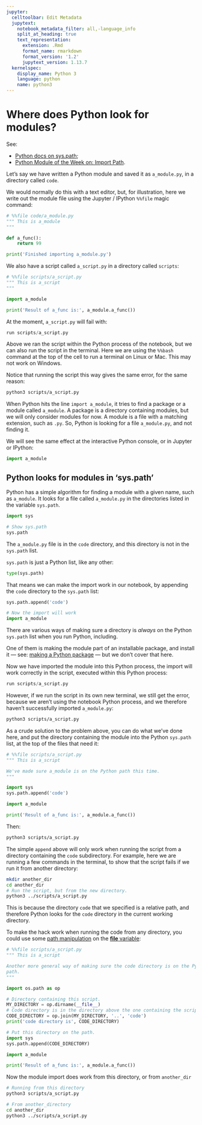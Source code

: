 ```yaml
---
jupyter:
  celltoolbar: Edit Metadata
  jupytext:
    notebook_metadata_filter: all,-language_info
    split_at_heading: true
    text_representation:
      extension: .Rmd
      format_name: rmarkdown
      format_version: '1.2'
      jupytext_version: 1.13.7
  kernelspec:
    display_name: Python 3
    language: python
    name: python3
---
```


# Where does Python look for modules?

See:

* [Python docs on
  sys.path](https://docs.python.org/3/library/sys.html#sys.path);
* [Python Module of the Week on: Import
  Path](https://pymotw.com/3/sys/imports.html#import-path).

Let’s say we have written a Python module and saved it as `a_module.py`, in
a directory called `code`.

We would normally do this with a text editor, but, for illustration, here we write out the module file using the Jupyter / IPython ``%%file`` magic command:

```python
# %%file code/a_module.py
""" This is a_module
"""

def a_func():
    return 99

print('Finished importing a_module.py')
```


We also have a script called `a_script.py` in a directory called `scripts`:


```python
# %%file scripts/a_script.py
""" This is a_script
"""

import a_module

print('Result of a_func is:', a_module.a_func())
```

At the moment, `a_script.py` will fail with:

```python
run scripts/a_script.py
```

Above we ran the script within the Python process of the notebook, but we can also run the script in the terminal.  Here we are using the `%%bash` command at the top of the cell to run a terminal on Linux or Mac.  This may not work on Windows.

Notice that running the script this way gives the same error, for the same reason:

```bash
python3 scripts/a_script.py
```

When Python hits the line `import a_module`, it tries to find a package or a
module called `a_module`.  A package is a directory containing modules, but we
will only consider modules for now.  A module is a file with a matching
extension, such as `.py`.  So, Python is looking for a file `a_module.py`, and
not finding it.

We will see the same effect at the interactive Python console, or in
Jupyter or IPython:

```python
import a_module
```

## Python looks for modules in 'sys.path'

Python has a simple algorithm for finding a module with a given name, such as
`a_module`.  It looks for a file called `a_module.py` in the directories
listed in the variable `sys.path`.

```python
import sys

# Show sys.path
sys.path
```


The `a_module.py` file is in the `code` directory, and this directory is
not in the `sys.path` list.

`sys.path` is just a Python list, like any other:

```python
type(sys.path)
```

That means we can make the import work in our notebook, by appending the
`code` directory to the `sys.path` list:

```python
sys.path.append('code')

# Now the import will work
import a_module
```

There are various ways of making sure a directory is *always* on the Python
`sys.path` list when you run Python, including.

One of them is making the module part of an installable package, and install
it — see: [making a Python package](https://packaging.python.org/distributing)
— but we don't cover that here.


Now we have imported the module into this Python process, the import will work correctly in the script, executed within this Python process:

```python
run scripts/a_script.py
```

However, if we run the script in its own new terminal, we still get the error, because we aren't using the notebook Python process, and we therefore haven't successfully imported `a_module.py`:

```bash
python3 scripts/a_script.py
```

As a crude solution to the problem above, you can do what we've done here, and
put the directory containing the module into the Python `sys.path` list, at
the top of the files that need it:

```python
# %%file scripts/a_script.py
""" This is a_script

We've made sure a_module is on the Python path this time.
"""

import sys
sys.path.append('code')

import a_module

print('Result of a_func is:', a_module.a_func())
```

Then:

```bash
python3 scripts/a_script.py
```

The simple `append` above will only work when running the script from a
directory containing the `code` subdirectory.  For example, here we are
running a few commands in the terminal, to show that the script fails if we
run it from another directory:

```bash
mkdir another_dir
cd another_dir
# Run the script, but from the new directory.
python3 ../scripts/a_script.py
```

This is because the directory `code` that we specified is a relative path,
and therefore Python looks for the `code` directory in the current working
directory.

To make the hack work when running the code from any directory, you could use
some [path manipulation](path_manipulation.Rmd) on the [__file__ variable](dunders.Rmd):

```python
# %%file scripts/a_script.py
""" This is a_script

Another more general way of making sure the code directory is on the Python
path.
"""

import os.path as op

# Directory containing this script.
MY_DIRECTORY = op.dirname(__file__)
# Code directory is in the directory above the one containing the script.
CODE_DIRECTORY = op.join(MY_DIRECTORY, '..', 'code')
print('code directory is', CODE_DIRECTORY)

# Put this directory on the path.
import sys
sys.path.append(CODE_DIRECTORY)

import a_module

print('Result of a_func is:', a_module.a_func())
```

Now the module import does work from this directory, or from `another_dir`

```bash
# Running from this directory
python3 scripts/a_script.py
```

```bash
# From another_directory
cd another_dir
python3 ../scripts/a_script.py
```
